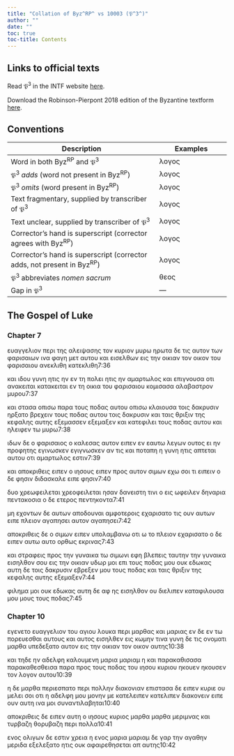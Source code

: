 ```yaml
---
title: "Collation of Byz^RP^ vs 10003 (𝔓^3^)"
author: ""
date: ""
toc: true
toc-title: Contents
---
```


::: {.callout-note appearance="minimal" icon="false" collapse="true"}
# Links to official texts

Read 𝔓^3^ in the INTF website [here](https://ntvmr.uni-muenster.de/manuscript-workspace?docID=10003).

Download the Robinson-Pierpont 2018 edition of the Byzantine textform [here](https://web.archive.org/web/20210413060536/https://byzantinetext.com/wp-content/uploads/2021/03/robinson-pierpont-2018-gnt-edition.pdf).


:::


::: {.callout-note appearance="minimal" icon="false" collapse="true"}
# Conventions

| Description                                                              	| Examples                           	|
|--------------------------------------------------------------------------	|------------------------------------	|
| Word in both Byz^RP^ and 𝔓^3^                                   	| λογος                              	|
| 𝔓^3^ *adds* (word not present in Byz^RP^)                       	| [λογος]{.greek-added}            	|
| 𝔓^3^ *omits* (word present in Byz^RP^)                          	| [λογος]{.greek-omitted}          	|
| Text fragmentary, supplied by transcriber of 𝔓^3^               	| [λογος]{.greek-supplied}         	|
| Text unclear, supplied by transcriber of 𝔓^3^                   	| [λογος]{.unclear}                	|
| Corrector's hand is superscript (corrector agrees with Byz^RP^)          	| [λογος]{.corr}                   	|
| Corrector's hand is superscript (corrector adds, not present in Byz^RP^) 	| [[λογος]{.corr}]{.greek-added} 	|
| 𝔓^3^ abbreviates *nomen sacrum*                                 	| [θεος]{.greek-abbr}            	|
| Gap in 𝔓^3^                                                     	| [―]{.gap}                        	|
:::

## The Gospel of Luke

### Chapter 7

[[ευ]{.greek-supplied}[α]{.unclear}γγελιο[ν]{.unclear}]{.greek-added} [[περι]{.greek-supplied}]{.greek-added} [[της]{.greek-supplied}]{.greek-added} [[αλει]{.greek-supplied}[ψ]{.unclear}α[σης]{.greek-supplied}]{.greek-added} [τον]{.greek-added} [[κυριον]{.greek-abbr}]{.greek-added} [μυ[ρ]{.unclear}[ω]{.greek-supplied}]{.greek-added} [ηρωτα]{.greek-supplied} [δε]{.greek-supplied} [τις]{.greek-supplied} [αυ]{.greek-supplied}το[ν]{.unclear} [τω]{.unclear}ν φαρι[σ]{.unclear}[αιω]{.greek-supplied}[ν]{.unclear} [ινα]{.greek-supplied} [φαγη]{.greek-supplied} [μετ]{.greek-supplied} [αυτου]{.greek-supplied} [και]{.greek-supplied} [εισ]{.greek-supplied}[ελθ]{.unclear}ω[ν]{.unclear} [ει]{.unclear}ς [την]{.greek-omitted} [οικιαν]{.greek-omitted} [[τον]{.greek-supplied}]{.greek-added} [[οικον]{.greek-supplied}]{.greek-added} [του]{.greek-supplied} [φαρισαιου]{.greek-supplied} [ανεκλιθη]{.greek-omitted} [[κατεκλιθη]{.greek-supplied}]{.greek-added}[7:36]{.aside}

[κ]{.greek-supplied}[α]{.unclear}ι ιδου γυνη [ητις]{.greek-added} [[η]{.unclear}[ν]{.greek-supplied}]{.greek-added} [εν]{.greek-supplied} [τη]{.greek-supplied} [πολει]{.greek-supplied} [ητις]{.greek-omitted} [ην]{.greek-omitted} [αμαρ]{.greek-supplied}[τωλος]{.greek-supplied} [[και]{.greek-supplied}]{.greek-added} [επ]{.greek-supplied}[ι]{.unclear}γνουσα οτ[ι]{.unclear} [ανακειται]{.greek-omitted} [κατακ[ειται]{.greek-supplied}]{.greek-added} [εν]{.greek-supplied} [τη]{.greek-supplied} [οικια]{.greek-supplied} [του]{.greek-supplied} [φαρι]{.greek-supplied}[σαιου]{.greek-supplied} [κομισα]{.greek-supplied}σα αλαβαστρον μυ[ρ]{.unclear}[ου]{.greek-supplied}[7:37]{.aside}

[και]{.greek-supplied} [στασα]{.greek-supplied} [[οπι]{.greek-supplied}[σω]{.greek-supplied}]{.greek-added} [παρα]{.greek-supplied} [τους]{.greek-supplied} [π]{.greek-supplied}[ο]{.unclear}δας αυτου [οπισω]{.greek-omitted} κλαιουσ[α]{.greek-supplied} [[τοις]{.greek-supplied}]{.greek-added} [[δακρυσιν]{.greek-supplied}]{.greek-added} [ηρξα]{.greek-supplied}[το]{.greek-supplied} [βρεχειν]{.greek-supplied} [τ]{.greek-supplied}[ο]{.unclear}υς ποδας αυτου [τοις]{.greek-omitted} [δακρυσιν]{.greek-omitted} και [ταις]{.greek-supplied} [θριξιν]{.greek-supplied} [της]{.greek-supplied} [κε]{.greek-supplied}[φαλης]{.greek-supplied} αυτης [εξεμασσεν]{.greek-omitted} [εξεμαξεν]{.greek-added} και κατε[φιλει]{.greek-supplied} [τους]{.greek-supplied} [πο]{.greek-supplied}[δας]{.greek-supplied} [α]{.greek-supplied}υτου κα[ι]{.unclear} ηλειφεν τω μυρω[7:38]{.aside}

[ιδων]{.greek-supplied} [δε]{.greek-supplied} [ο]{.greek-supplied} [φαρι]{.greek-supplied}[σα]{.greek-supplied}ιος ο κα[λ]{.greek-supplied}[ε]{.unclear}σας αυτον ειπεν εν [εα]{.greek-supplied}[υτω]{.unclear} [λ]{.unclear}[ε]{.greek-supplied}[γω]{.unclear}[ν]{.greek-supplied} [ουτος]{.greek-supplied} [ει]{.greek-supplied} [ην]{.greek-supplied} [προφη]{.greek-supplied}[τ]{.unclear}ης [εγινωσκεν]{.greek-omitted} [εγιγνωσκεν]{.greek-added} αν τις και ποταπ[η]{.greek-supplied} [η]{.greek-supplied} [γυνη]{.greek-supplied} [ητις]{.greek-supplied} [απτε]{.greek-supplied}[τ]{.unclear}αι αυτου οτι αμαρτωλ[ο]{.unclear}ς εστιν[7:39]{.aside}

[και]{.greek-supplied} [απο]{.greek-supplied}[κριθεις]{.greek-supplied} [ειπε[ν]{.unclear}]{.greek-added} ο [ιησους]{.greek-abbr} [ειπεν]{.greek-omitted} προ[ς]{.unclear} α[υ]{.greek-supplied}[τον]{.unclear} σιμων [εχω]{.greek-supplied} [σοι]{.greek-supplied} [τι]{.greek-supplied} [ειπειν]{.greek-supplied} [ο]{.greek-supplied} [δ]{.unclear}ε [φησιν]{.greek-omitted} διδ[ασ]{.unclear}καλε [ει]{.unclear}πε [[φ]{.unclear}ησιν]{.greek-added}[7:40]{.aside}

δυο [χρεωφειλεται]{.greek-omitted} [[χρεοφει]{.greek-supplied}[λ]{.greek-supplied}εται]{.greek-added} ησαν δανειστη τινι ο εις ωφειλεν δην[αρ]{.unclear}[ια]{.greek-supplied} [πεντακο]{.greek-supplied}[σ]{.greek-supplied}[ια]{.unclear} ο δε ετερος πεντηκο[ν]{.unclear}τα[7:41]{.aside}

μη εχοντων δε αυτ[ω]{.unclear}[ν]{.greek-supplied} [αποδου]{.greek-supplied}[ναι]{.greek-supplied} αμφοτεροις εχαρισατο τις ο[υ]{.unclear}ν α[υ]{.unclear}των [ειπε]{.greek-omitted} πλει[ο]{.unclear}[ν]{.greek-supplied} [[αγαπη]{.greek-supplied}[σ]{.greek-supplied}ε[ι]{.greek-supplied}]{.greek-added} αυτον [αγαπησει]{.greek-omitted}[7:42]{.aside}

αποκριθε[ι]{.unclear}[ς]{.greek-supplied} δε [ο]{.greek-omitted} σιμων ειπεν υπολα[μ]{.unclear}[βανω]{.greek-supplied} [οτι]{.greek-supplied} [ω]{.greek-supplied} [το]{.greek-supplied} [πλει]{.greek-supplied}[ο]{.greek-supplied}ν εχαρισατο ο δε ειπεν [αυτω]{.greek-omitted} [αυτο]{.greek-added} ορθως εκριν[ας]{.greek-supplied}[7:43]{.aside}

[και]{.greek-supplied} [στρα]{.greek-supplied}[φ]{.greek-supplied}εις προς την γυν[α]{.unclear}[ι]{.greek-supplied}κα τω σ[ι]{.unclear}μ[ω]{.unclear}ν[ι]{.unclear} [εφ]{.unclear}[η]{.greek-supplied} [βλεπεις]{.greek-supplied} ταυτην την γυναικα ειση[λ]{.unclear}θον σου ει[ς]{.unclear} [την]{.greek-supplied} [οικιαν]{.greek-supplied} [υδωρ]{.greek-supplied} [[μοι]{.greek-supplied}]{.greek-added} [ε]{.unclear}πι τους ποδας [μου]{.greek-omitted} ουκ εδωκας α[υτη]{.greek-supplied} [δε]{.greek-supplied} [τοις]{.greek-supplied} [δα]{.greek-supplied}[κρυσιν]{.greek-supplied} [εβρ]{.greek-supplied}[εξ]{.unclear}εν μου τους ποδ[α]{.unclear}ς και τ[αι]{.unclear}ς [θρι]{.unclear}[ξιν]{.greek-supplied} [της]{.greek-omitted} [κεφαλης]{.greek-omitted} [αυτης]{.greek-supplied} [εξεμαξεν]{.greek-supplied}[7:44]{.aside}

[φ]{.greek-supplied}ιλημα μοι ουκ εδ[ω]{.unclear}κας α[υ]{.unclear}[τη]{.greek-supplied} [δε]{.greek-supplied} [αφ]{.greek-supplied} [ης]{.greek-supplied} [εισηλθον]{.greek-supplied} [ου]{.greek-supplied} [διελιπεν]{.greek-supplied} καταφιλουσα [μου]{.greek-omitted} [μους]{.greek-added} το[υς]{.greek-supplied} [ποδας]{.greek-supplied}[7:45]{.aside}

### Chapter 10

[εγενετο]{.greek-omitted} [[ευαγγελιο]{.greek-supplied}[ν]{.unclear}]{.greek-added} [του]{.greek-added} [αγιου]{.greek-added} [λουκα]{.greek-added} [[πε]{.greek-supplied}[ρι]{.unclear}]{.greek-added} [[μαρ]{.unclear}θας]{.greek-added} [κα[ι]{.unclear}]{.greek-added} [μαρ[ιας]{.greek-supplied}]{.greek-added} [[εν]{.greek-supplied}]{.greek-added} [δε]{.greek-supplied} [εν]{.greek-omitted} [τω]{.greek-supplied} [πο]{.unclear}ρε[υ]{.greek-supplied}εσθαι αυτου[ς]{.greek-supplied} [και]{.greek-omitted} [αυ]{.greek-supplied}[τος]{.greek-supplied} [ειση]{.greek-supplied}[λ]{.unclear}θεν εις κωμη[ν]{.unclear} τι[ν]{.unclear}[α]{.greek-supplied} [γυ]{.greek-supplied}[νη]{.greek-supplied} [δε]{.greek-supplied} [τις]{.greek-supplied} ονοματι μαρθ[α]{.unclear} [υπε]{.greek-supplied}[δεξατ]{.greek-supplied}[ο]{.unclear} α[υ]{.unclear}τον εις [την]{.greek-added} [[ο]{.unclear}[ι]{.greek-supplied}κ[ι]{.unclear}[αν]{.greek-supplied}]{.greek-added} [τον]{.greek-omitted} [οικον]{.greek-omitted} [αυτης]{.greek-omitted}[10:38]{.aside}

[και]{.greek-supplied} [τηδε]{.greek-supplied} [η]{.unclear}ν αδελφη καλουμ[ε]{.unclear}[νη]{.greek-supplied} [μαρια]{.greek-omitted} [[μαριαμ]{.greek-supplied}]{.greek-added} [η]{.greek-supplied} [κ]{.greek-supplied}[α]{.unclear}ι [παρακαθισασα]{.greek-omitted} [παρακα[θ]{.unclear}εσθει[σα]{.greek-supplied}]{.greek-added} [παρα]{.greek-omitted} [[προς]{.greek-supplied}]{.greek-added} [τους]{.greek-supplied} [π]{.greek-supplied}[ο]{.unclear}δας του [ιησου]{.greek-omitted} [[κυριου]{.greek-abbr}]{.greek-added} [ηκουεν]{.greek-omitted} [ηκουσ[ε]{.unclear}[ν]{.greek-supplied}]{.greek-added} [τον]{.greek-supplied} [λογον]{.greek-supplied} [αυ]{.greek-supplied}του[10:39]{.aside}

η δε μ[α]{.unclear}ρθα περ[ι]{.greek-supplied}[ε]{.unclear}[σπα]{.greek-supplied}[το]{.unclear} περ[ι]{.unclear} πολλην διακο[ν]{.unclear}ιαν επιστασα δε ειπεν [κυριε]{.greek-abbr} ου μελ[ει]{.greek-supplied} [σοι]{.greek-supplied} [ο]{.unclear}τι η α[δελφη]{.unclear} μου μονην μ[ε]{.unclear} [κατελειπεν]{.greek-omitted} [κ[ατ]{.unclear}[ελι]{.greek-supplied}[πεν]{.greek-supplied}]{.greek-added} [δι]{.unclear}ακονειν ειπε ουν αυτη ιν[α]{.unclear} [μ]{.unclear}[οι]{.greek-supplied} σ[υ]{.unclear}ν[α]{.greek-supplied}[ν]{.unclear}τιλαβη[τ]{.unclear}αι[10:40]{.aside}

αποκριθει[ς]{.unclear} [δε]{.greek-supplied} ειπεν αυτη ο [ιησους]{.greek-omitted} [[κυριος]{.greek-abbr}]{.greek-added} μαρθα μαρθα μ[ερι]{.unclear}μνας [κ]{.unclear}αι [τυρβαζη]{.greek-omitted} [θορυβαζη]{.greek-added} περι πολλα[10:41]{.aside}

[ενος]{.greek-omitted} [ο[λιγων]{.unclear}]{.greek-added} δε [εσ]{.unclear}τιν χρεια [η]{.greek-added} [ενος]{.greek-added} [μαρια]{.greek-omitted} [[μ]{.greek-supplied}[αρι]{.unclear}αμ]{.greek-added} [δε]{.greek-omitted} [γ[α]{.unclear}ρ]{.greek-added} την α[γ]{.unclear}[α]{.greek-supplied}θ[ην]{.unclear} μεριδα [εξε]{.greek-supplied}[λεξα]{.unclear}τ[ο]{.unclear} ητις ο[υκ]{.unclear} αφαιρε[θησ]{.greek-supplied}[εται]{.unclear} α[π]{.unclear} αυτης[10:42]{.aside}

